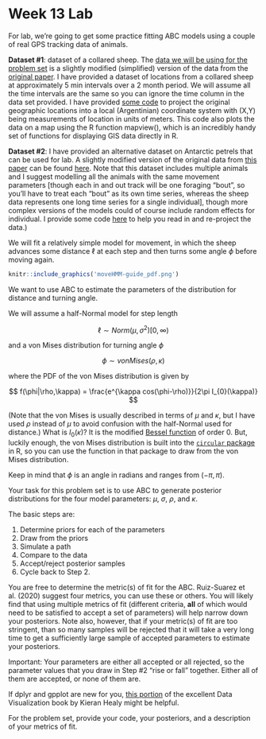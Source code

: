 Week 13 Lab
========================================================

For lab, we're going to get some practice fitting ABC models using a couple of real GPS tracking data of animals.

**Dataset #1**: dataset of a collared sheep. The [data we will be using for the problem set](https://github.com/hlynch/Bayesian2020/tree/master/_data/SheepData.csv) is a slightly modified (simplified) version of the data from the [original paper](https://github.com/hlynch/Bayesian2020/tree/master/_data/RuizSuarezEtAl2020.pdf). I have provided a dataset of locations from a collared sheep at approximately 5 min intervals over a 2 month period. We will assume all the time intervals are the same so you can ignore the time column in the data set provided. I have provided [some code](https://github.com/hlynch/Bayesian2020/tree/master/_data/SheepDataPrep.R) to project the original geographic locations into a local (Argentinian) coordinate system with (X,Y) being measurements of location in units of meters. This code also plots the data on a map using the R function mapview(), which is an incredibly handy set of functions for displaying GIS data directly in R.

**Dataset #2**: I have provided an alternative dataset on Antarctic petrels that can be used for lab. A slightly modified version of the original data from [this paper](https://github.com/hlynch/Bayesian2020/tree/master/_data/TarrouxEtAl2020.pdf) can be found [here](https://github.com/hlynch/Bayesian2020/tree/master/_data/PetrelData.csv). Note that this dataset includes multiple animals and I suggest modelling all the animals with the same movement parameters [though each in and out track will be one foraging "bout", so you'll have to treat each "bout" as its own time series, whereas the sheep data represents one long time series for a single individual], though more complex versions of the models could of course include random effects for individual. I provide some code [here](https://github.com/hlynch/Bayesian2020/tree/master/_data/PetrelDataPrep.R) to help you read in and re-project the data.)

We will fit a relatively simple model for movement, in which the sheep advances some distance $\ell$ at each step and then turns some angle $\phi$ before moving again. 

```r
knitr::include_graphics('moveHMM-guide_pdf.png')
```

We want to use ABC to estimate the parameters of the distribution for distance and turning angle.

We will assume a half-Normal model for step length

$$
\ell \sim Norm(\mu,\sigma^{2})[0,\infty)
$$

and a von Mises distribution for turning angle $\phi$

$$
\phi \sim vonMises(\rho,\kappa)
$$

where the PDF of the von Mises distribution is given by

$$
f(\phi|\rho,\kappa) = \frac{e^{\kappa cos(\phi-\rho)}}{2\pi I_{0}(\kappa)}
$$

(Note that the von Mises is usually described in terms of $\mu$ and $\kappa$, but I have used $\rho$ instead of $\mu$ to avoid confusion with the half-Normal used for distance.) What is $I_{0}(\kappa)$? It is the modified [Bessel function](https://en.wikipedia.org/wiki/Bessel_function) of order 0. But, luckily enough, the von Mises distribution is built into the [`circular` package](https://cran.r-project.org/web/packages/circular/circular.pdf) in R, so you can use the function in that package to draw from the von Mises distribution.

Keep in mind that $\phi$ is an angle in radians and ranges from $(-\pi,\pi)$.

Your task for this problem set is to use ABC to generate posterior distributions for the four model parameters: $\mu$, $\sigma$, $\rho$, and $\kappa$.

The basic steps are:

1.	Determine priors for each of the parameters
2.	Draw from the priors
3.	Simulate a path 
4.	Compare to the data
5.	Accept/reject posterior samples
6.	Cycle back to Step 2.

You are free to determine the metric(s) of fit for the ABC. Ruiz-Suarez et al. (2020) suggest four metrics, you can use these or others. You will likely find that using multiple metrics of fit (different criteria, **all** of which would need to be satisfied to accept a set of parameters) will help narrow down your posteriors. Note also, however, that if your metric(s) of fit are too stringent, than so many samples will be rejected that it will take a very long time to get a sufficiently large sample of accepted parameters to estimate your posteriors.

Important: Your parameters are either all accepted or all rejected, so the parameter values that you draw in Step #2 “rise or fall” together. Either all of them are accepted, or none of them are.

If dplyr and gpplot are new for you, [this portion](https://cran.r-project.org/web/packages/circular/HealyBook.pdf) of the excellent Data Visualization book by Kieran Healy might be helpful.

For the problem set, provide your code, your posteriors, and a description of your metrics of fit.
